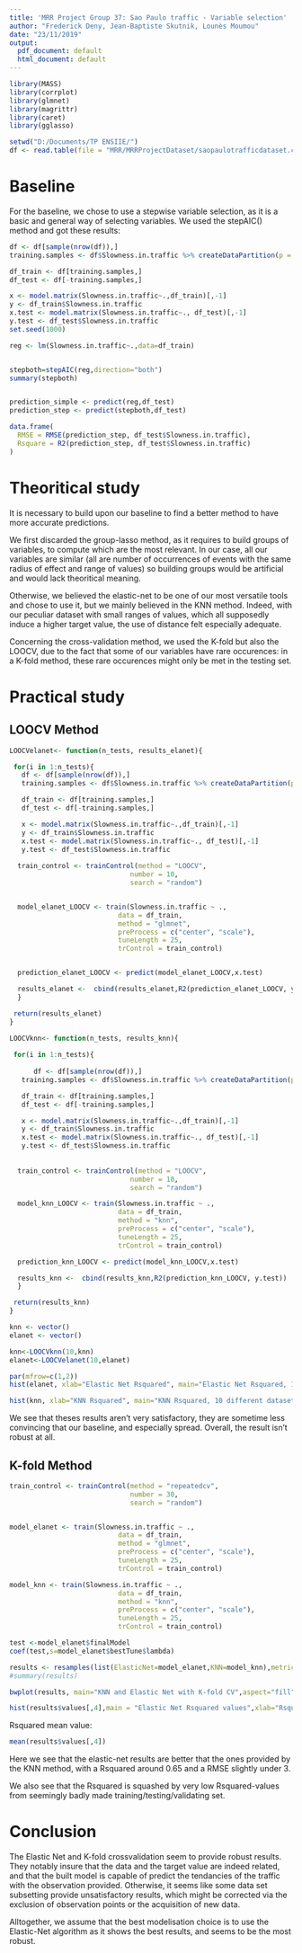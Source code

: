 ---
title: 'MRR Project Group 37: Sao Paulo traffic - Variable selection'
author: "Frederick Deny, Jean-Baptiste Skutnik, Lounès Moumou"
date: "23/11/2019"
output:
  pdf_document: default
  html_document: default
---


```{r setup, include=FALSE}
library(MASS)
library(corrplot)
library(glmnet)
library(magrittr)
library(caret)
library(gglasso)
```




```{r echo=FALSE}
setwd("D:/Documents/TP ENSIIE/")
df <- read.table(file = "MRR/MRRProjectDataset/saopaulotrafficdataset.csv",header=TRUE, sep=';' , dec=",")

```


# Baseline

 For the baseline, we chose to use a stepwise variable selection, as it is a basic and general way of selecting variables. We used the stepAIC() method and got these results:



```{r, include=FALSE}
df <- df[sample(nrow(df)),]
training.samples <- df$Slowness.in.traffic %>% createDataPartition(p = 0.8, list = FALSE)

df_train <- df[training.samples,]
df_test <- df[-training.samples,]

x <- model.matrix(Slowness.in.traffic~.,df_train)[,-1]
y <- df_train$Slowness.in.traffic
x.test <- model.matrix(Slowness.in.traffic~., df_test)[,-1]
y.test <- df_test$Slowness.in.traffic
set.seed(1000)
```

```{r, include=FALSE}
reg <- lm(Slowness.in.traffic~.,data=df_train)


stepboth=stepAIC(reg,direction="both")
summary(stepboth)


prediction_simple <- predict(reg,df_test)
prediction_step <- predict(stepboth,df_test)
```

```{r, echo=FALSE}
data.frame(
  RMSE = RMSE(prediction_step, df_test$Slowness.in.traffic),
  Rsquare = R2(prediction_step, df_test$Slowness.in.traffic)
)
```

# Theoritical study

It is necessary to build upon our baseline to find a better method to have more accurate predictions.


We first discarded the group-lasso method, as it requires to build groups of variables, to compute which are the most relevant. In our case, all our variables are similar (all are number of occurrences of events with the same radius of effect and range of values) so building groups would be artificial and would lack theoritical meaning.

Otherwise, we believed the elastic-net to be one of our most versatile tools and chose to use it, but we mainly believed in the KNN method. Indeed, with our peculiar dataset with small ranges of values, which all supposedly induce a higher target value, the use of distance felt especially adequate.

Concerning the cross-validation method, we used the K-fold but also the LOOCV, due to the fact that some of our variables have rare occurences: in a K-fold method, these rare occurences might only be met in the testing set.

# Practical study

## LOOCV Method

```{r, echo=FALSE, include=FALSE}
LOOCVelanet<- function(n_tests, results_elanet){

 for(i in 1:n_tests){
   df <- df[sample(nrow(df)),]
   training.samples <- df$Slowness.in.traffic %>% createDataPartition(p = 0.8, list = FALSE)

   df_train <- df[training.samples,]
   df_test <- df[-training.samples,]

   x <- model.matrix(Slowness.in.traffic~.,df_train)[,-1]
   y <- df_train$Slowness.in.traffic
   x.test <- model.matrix(Slowness.in.traffic~., df_test)[,-1]
   y.test <- df_test$Slowness.in.traffic
   
  train_control <- trainControl(method = "LOOCV",
                              number = 10,
                              search = "random")


  model_elanet_LOOCV <- train(Slowness.in.traffic ~ .,
                           data = df_train,
                           method = "glmnet",
                           preProcess = c("center", "scale"),
                           tuneLength = 25,
                           trControl = train_control)


  prediction_elanet_LOOCV <- predict(model_elanet_LOOCV,x.test) 

  results_elanet <-  cbind(results_elanet,R2(prediction_elanet_LOOCV, y.test))
  }

 return(results_elanet)
}

LOOCVknn<- function(n_tests, results_knn){
  
 for(i in 1:n_tests){
   
      df <- df[sample(nrow(df)),]
   training.samples <- df$Slowness.in.traffic %>% createDataPartition(p = 0.8, list = FALSE)

   df_train <- df[training.samples,]
   df_test <- df[-training.samples,]

   x <- model.matrix(Slowness.in.traffic~.,df_train)[,-1]
   y <- df_train$Slowness.in.traffic
   x.test <- model.matrix(Slowness.in.traffic~., df_test)[,-1]
   y.test <- df_test$Slowness.in.traffic
   
   
  train_control <- trainControl(method = "LOOCV",
                              number = 10,
                              search = "random")

  model_knn_LOOCV <- train(Slowness.in.traffic ~ .,
                           data = df_train,
                           method = "knn",
                           preProcess = c("center", "scale"),
                           tuneLength = 25,
                           trControl = train_control)

  prediction_knn_LOOCV <- predict(model_knn_LOOCV,x.test)

  results_knn <-  cbind(results_knn,R2(prediction_knn_LOOCV, y.test))
  }

 return(results_knn)
}

knn <- vector()
elanet <- vector()

knn<-LOOCVknn(10,knn)
elanet<-LOOCVelanet(10,elanet)
```




```{r, echo=FALSE, fig.height=3, fig.width=12}
par(mfrow=c(1,2))
hist(elanet, xlab="Elastic Net Rsquared", main="Elastic Net Rsquared, 10 different dataset shuffle, LOOCV")

hist(knn, xlab="KNN Rsquared", main="KNN Rsquared, 10 different dataset shuffle, LOOCV")

```




We see that theses results aren't very satisfactory, they are sometime less convincing that our baseline, and especially spread. Overall, the result isn't robust at all.

## K-fold Method

```{r, echo=FALSE, include=FALSE}
train_control <- trainControl(method = "repeatedcv",
                              number = 30,
                              search = "random")


model_elanet <- train(Slowness.in.traffic ~ .,
                           data = df_train,
                           method = "glmnet",
                           preProcess = c("center", "scale"),
                           tuneLength = 25,
                           trControl = train_control)

model_knn <- train(Slowness.in.traffic ~ .,
                           data = df_train,
                           method = "knn",
                           preProcess = c("center", "scale"),
                           tuneLength = 25,
                           trControl = train_control)

test <-model_elanet$finalModel
coef(test,s=model_elanet$bestTune$lambda)
```



```{r, echo=FALSE, fig.height=2}
results <- resamples(list(ElasticNet=model_elanet,KNN=model_knn),metrics="RMSE")
#summary(results)

bwplot(results, main="KNN and Elastic Net with K-fold CV",aspect="fill")
```




```{r, echo=FALSE, fig.align="center", fig.height=2.5, fig.width= 4}

hist(results$values[,4],main = "Elastic Net Rsquared values",xlab="Rsquared value")
```


Rsquared mean value:

```{r, echo=FALSE}

mean(results$values[,4])
```


Here we see that the elastic-net results are better that the ones provided by the KNN method, with a Rsquared around 0.65 and a RMSE slightly under 3.

We also see that the Rsquared is squashed by very low Rsquared-values from seemingly badly made training/testing/validating set.



# Conclusion

 The Elastic Net and K-fold crossvalidation seem to provide robust results. They notably insure that the data and the target value are indeed related, and that the built model is capable of predict the tendancies of the traffic with the observation provided.
Otherwise, it seems like some data set subsetting provide unsatisfactory results, which might be corrected via the exclusion of observation points or the acquisition of new data.


Alltogether, we assume that the best modelisation choice is to use the Elastic-Net algorithm as it shows the best results, and seems to be the most robust.
